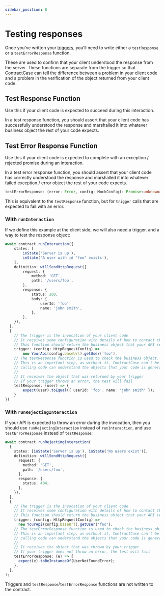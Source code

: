 ```yaml
---
sidebar_position: 8
---
```







# Testing responses

Once you've written your [triggers](./triggers), you'll need to write either a
`testResponse` or a `testErrorResponse` function.

These are used to confirm that your client understood the response from the server. 
These functions are separate from the trigger so that ContractCase can tell the
difference between a problem in your client code and a problem in the
verification of the object returned from your client code. 

## Test Response Function

Use this if your client code is expected to succeed during this interaction.

In a test response function, you should assert that your client code has successfully understood
the response and marshalled it into whatever business object the rest of your code expects.

## Test Error Response Function

Use this if your client code is expected to complete with an exception / rejected promise during an interaction.

In a test error response function, you should assert that your client code has correctly understood
the response and marshalled it into whatever failed exception / error object the rest of your code expects.

```ts
testErrorResponse: (error: Error, config: MockConfig): Promise<unknown> | void
```

This is equivalent to the `testResponse` function, but for `trigger` calls that are expected to fail with an error.

### With `runInteraction`

If we define this example at the client side, we will also need a trigger, and a way to test the response object:

```ts
await contract.runInteraction({
    states: [
        inState('Server is up'),
        inState('A user with id "foo" exists'),
    ],
    definition: willSendHttpRequest({
        request: {
            method: 'GET',
            path: '/users/foo',
        },
        response: {
            status: 200,
            body: {
                userId: 'foo'
                name: 'john smith',
            },
        },
    }),
  },
  {
    // The trigger is the invocation of your client code
    // It receives some configuration with details of how to contact the mock
    // This function should return the business object that your API returns
    trigger: (config: HttpRequestConfig) =>
        new YourApi(config.baseUrl).getUser('foo'),
    // The testResponse function is used to check the business object.
    // This is an important step, as without it, ContractCase can't be sure that your
    // calling code can understand the objects that your code is generating.
    //
    // It receives the object that was returned by your trigger
    // If your trigger throws an error, the test will fail
    testResponse: (user) => {
        expect(user).toEqual({ userId: 'foo', name: 'john smith' });
    }
})
```

### With `runRejectingInteraction`

If your API is expected to throw an error during the invocation, then you should use `runRejectingInteraction` instead of `runInteraction`, and use `testErrorResponse` instead of `testResponse`:

```ts
await contract.runRejectingInteraction(
  {
    states: [inState('Server is up'), inState('No users exist')],
    definition: willSendHttpRequest({
      request: {
        method: 'GET',
        path: '/users/foo',
      },
      response: {
        status: 404,
      },
    }),
  },
  {
    // The trigger is the invocation of your client code
    // It receives some configuration with details of how to contact the mock
    // This function should return the business object that your API returns
    trigger: (config: HttpRequestConfig) =>
      new YourApi(config.baseUrl).getUser('foo'),
    // The testErrorResponse function is used to check the business object.
    // This is an important step, as without it, ContractCase can't be sure that your
    // calling code can understand the objects that your code is generating.
    //
    // It receives the object that was thrown by your trigger.
    // If your trigger does not throw an error, the test will fail
    testErrorResponse: (e) => {
      expect(e).toBeInstanceOf(UserNotFoundError);
    },
  },
);
```

Triggers and `testResponse`/`testErrorResponse` functions are not written to the contract.

